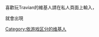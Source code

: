 喜歡玩Travian的維基人請在私人頁面上輸入{{tl|User Travian}}，

就會出現

{{User Travian|cat=}}

[[Category:依游戏区分的维基人|Category:依游戏区分的维基人]]